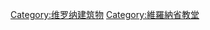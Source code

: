 {{Commons category|Churches in Verona}}

[[Category:维罗纳建筑物|Category:维罗纳建筑物]]
[[Category:維羅納省教堂|Category:維羅納省教堂]]